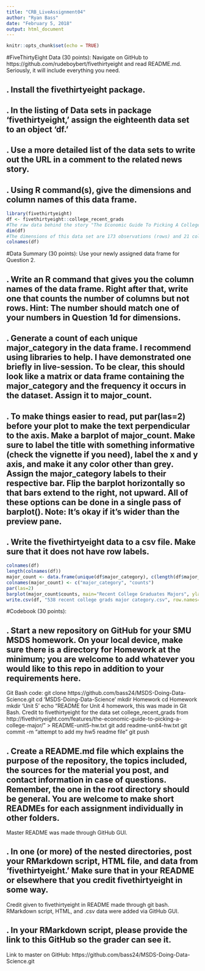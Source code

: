 ---
title: "CRB_LiveAssignment04"
author: "Ryan Bass"
date: "February 5, 2018"
output: html_document
---

```{r setup, include=FALSE}
knitr::opts_chunk$set(echo = TRUE)
```

#FiveThirtyEight Data (30 points): Navigate on GitHub to https://github.com/rudeboybert/fivethirtyeight and read README.md. Seriously, it will include everything you need. 

##	.	Install the fivethirtyeight package.

##	.	In the listing of Data sets in package 'fivethirtyeight,' assign the eighteenth data set to an object 'df.'

##	.	Use a more detailed list of the data sets to write out the URL in a comment to the related news story.

##	.	Using R command(s), give the dimensions and column names of this data frame.

```{r fivethirtyeight, echo=TRUE}
library(fivethirtyeight)
df <- fivethirtyeight::college_recent_grads
#The raw data behind the story "The Economic Guide To Picking A College Major" http://fivethirtyeight.com/features/the-economic-guide-to-picking-a-college-major/.
dim(df)
#The dimensions of this data set are 173 observations (rows) and 21 columns (variables)
colnames(df)
```

#Data Summary (30 points): Use your newly assigned data frame for Question 2. 

##	.	Write an R command that gives you the column names of the data frame.  Right after that, write one that counts the number of columns but not rows.  Hint: The number should match one of your numbers in Question 1d for dimensions.

##	.	Generate a count of each unique major_category in the data frame.  I recommend using libraries to help.  I have demonstrated one briefly in live-session.  To be clear, this should look like a matrix or data frame containing the major_category and the frequency it occurs in the dataset.  Assign it to major_count.

##	.	To make things easier to read, put par(las=2) before your plot to make the text perpendicular to the axis.  Make a barplot of major_count.  Make sure to label the title with something informative (check the vignette if you need), label the x and y axis, and make it any color other than grey.  Assign the major_category labels to their respective bar.  Flip the barplot horizontally so that bars extend to the right, not upward.  All of these options can be done in a single pass of barplot(). Note: It's okay if it's wider than the preview pane.

##	.	Write the fivethirtyeight data to a csv file.  Make sure that it does not have row labels.

```{r barplot, echo=TRUE}
colnames(df)
length(colnames(df))
major_count <- data.frame(unique(df$major_category), c(length(df$major_category[df$major_category=="Engineering"]), length(df$major_category[df$major_category=="Business"]), length(df$major_category[df$major_category=="Physical Science"]), length(df$major_category[df$major_category=="Law & Public Policy"]), length(df$major_category[df$major_category=="Computers & Mathematics"]), length(df$major_category[df$major_category=="Agriculture & Natural Resources"]), length(df$major_category[df$major_category=="Industrial Arts & Consumer Services"]), length(df$major_category[df$major_category=="Arts"]), length(df$major_category[df$major_category=="Health"]), length(df$major_category[df$major_category=="Social Science"]), length(df$major_category[df$major_category=="Biology & Life Science"]), length(df$major_category[df$major_category=="Education"]), length(df$major_category[df$major_category=="Humanities & Liberal Arts"]), length(df$major_category[df$major_category=="Psychology & Social Work"]), length(df$major_category[df$major_category=="Communications & Journalism"]), length(df$major_category[df$major_category=="Interdisciplinary"])))
colnames(major_count) <- c("major_category", "counts")
par(las=2)
barplot(major_count$counts, main="Recent College Graduates Majors", ylab="Majors", xlab="Counts", col="red", horiz=T, las=1, names.arg=major_count$major_category, cex.names=0.5, xlim=c(0,30))
write.csv(df, "538 recent college grads major category.csv", row.names=FALSE)
```

#Codebook (30 points):

##	.	Start a new repository on GitHub for your SMU MSDS homework.  On your local device, make sure there is a directory for Homework at the minimum; you are welcome to add whatever you would like to this repo in addition to your requirements here.

Git Bash code:
git clone https://github.com/bass24/MSDS-Doing-Data-Science.git
cd 'MSDS-Doing-Data-Science'
mkdir Homework
cd Homework
mkdir 'Unit 5'
echo "README for Unit 4 homework, this was made in Git Bash. Credit to fivethirtyeight for the data set college_recent_grads from http://fivethirtyeight.com/features/the-economic-guide-to-picking-a-college-major/" > README-unit5-hw.txt
git add readme-unit4-hw.txt
git commit -m "attempt to add my hw5 readme file"
git push
	
##	.	Create a README.md file which explains the purpose of the repository, the topics included, the sources for the material you post, and contact information in case of questions. Remember, the one in the root directory should be general.  You are welcome to make short READMEs for each assignment individually in other folders.

Master README was made through GitHub GUI.

##	.	In one (or more) of the nested directories, post your RMarkdown script, HTML file, and data from 'fivethirtyeight.'  Make sure that in your README or elsewhere that you credit fivethirtyeight in some way.

Credit given to fivethirtyeight in README made through git bash. RMarkdown script, HTML, and .csv data were added via GitHub GUI.

##	.	In your RMarkdown script, please provide the link to this GitHub so the grader can see it.

Link to master on GitHub:
https://github.com/bass24/MSDS-Doing-Data-Science.git



